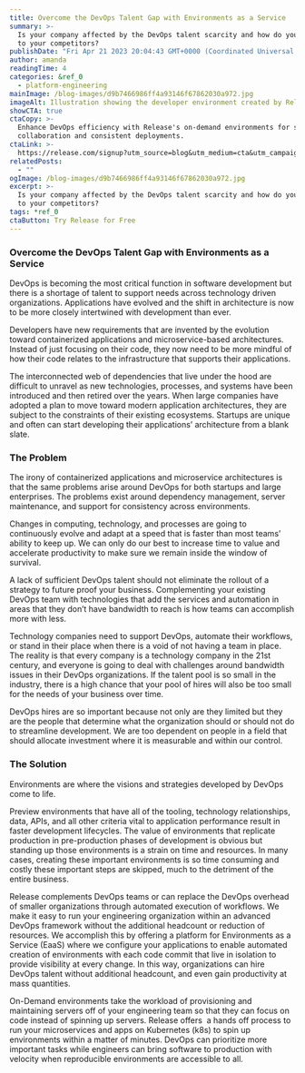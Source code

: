 ```yaml
---
title: Overcome the DevOps Talent Gap with Environments as a Service
summary: >-
  Is your company affected by the DevOps talent scarcity and how do you catch up
  to your competitors?
publishDate: "Fri Apr 21 2023 20:04:43 GMT+0000 (Coordinated Universal Time)"
author: amanda
readingTime: 4
categories: &ref_0
  - platform-engineering
mainImage: /blog-images/d9b7466986ff4a93146f67862030a972.jpg
imageAlt: Illustration showing the developer environment created by Release
showCTA: true
ctaCopy: >-
  Enhance DevOps efficiency with Release's on-demand environments for seamless
  collaboration and consistent deployments.
ctaLink: >-
  https://release.com/signup?utm_source=blog&utm_medium=cta&utm_campaign=blog-cta&utm_content=overcome-devops-talent-gap-with-environments-as-a-service
relatedPosts:
  - ""
ogImage: /blog-images/d9b7466986ff4a93146f67862030a972.jpg
excerpt: >-
  Is your company affected by the DevOps talent scarcity and how do you catch up
  to your competitors?
tags: *ref_0
ctaButton: Try Release for Free
---
```


### Overcome the DevOps Talent Gap with Environments as a Service

DevOps is becoming the most critical function in software development but there is a shortage of talent to support needs across technology driven organizations. Applications have evolved and the shift in architecture is now to be more closely intertwined with development than ever. 

Developers have new requirements that are invented by the evolution toward containerized applications and microservice-based architectures. Instead of just focusing on their code, they now need to be more mindful of how their code relates to the infrastructure that supports their applications. 

The interconnected web of dependencies that live under the hood are difficult to unravel as new technologies, processes, and systems have been introduced and then retired over the years. When large companies have adopted a plan to move toward modern application architectures, they are subject to the constraints of their existing ecosystems. Startups are unique and often can start developing their applications’ architecture from a blank slate.

### The Problem

The irony of containerized applications and microservice architectures is that the same problems arise around DevOps for both startups and large enterprises. The problems exist around dependency management, server maintenance, and support for consistency across environments. 

Changes in computing, technology, and processes are going to continuously evolve and adapt at a speed that is faster than most teams’ ability to keep up. We can only do our best to increase time to value and accelerate productivity to make sure we remain inside the window of survival.

A lack of sufficient DevOps talent should not eliminate the rollout of a strategy to future proof your business. Complementing your existing DevOps team with technologies that add the services and automation in areas that they don’t have bandwidth to reach is how teams can accomplish more with less. 

Technology companies need to support DevOps, automate their workflows, or stand in their place when there is a void of not having a team in place. The reality is that every company is a technology company in the 21st century, and everyone is going to deal with challenges around bandwidth issues in their DevOps organizations. If the talent pool is so small in the industry, there is a high chance that your pool of hires will also be too small for the needs of your business over time.

DevOps hires are so important because not only are they limited but they are the people that determine what the organization should or should not do to streamline development. We are too dependent on people in a field that should allocate investment where it is measurable and within our control.

### The Solution

Environments are where the visions and strategies developed by DevOps come to life. 

Preview environments that have all of the tooling, technology relationships, data, APIs, and all other criteria vital to application performance result in faster development lifecycles. The value of environments that replicate production in pre-production phases of development is obvious but standing up those environments is a strain on time and resources. In many cases, creating these important environments is so time consuming and costly these important steps are skipped, much to the detriment of the entire business.

Release complements DevOps teams or can replace the DevOps overhead of smaller organizations through automated execution of workflows. We make it easy to run your engineering organization within an advanced DevOps framework without the additional headcount or reduction of resources. We accomplish this by offering a platform for Environments as a Service (EaaS) where we configure your applications to enable automated creation of environments with each code commit that live in isolation to provide visibility at every change. In this way, organizations can hire DevOps talent without additional headcount, and even gain productivity at mass quantities.

On-Demand environments take the workload of provisioning and maintaining servers off of your engineering team so that they can focus on code instead of spinning up servers. Release offers  a hands off process to run your microservices and apps on Kubernetes (k8s) to spin up environments within a matter of minutes. DevOps can prioritize more important tasks while engineers can bring software to production with velocity when reproducible environments are accessible to all.
